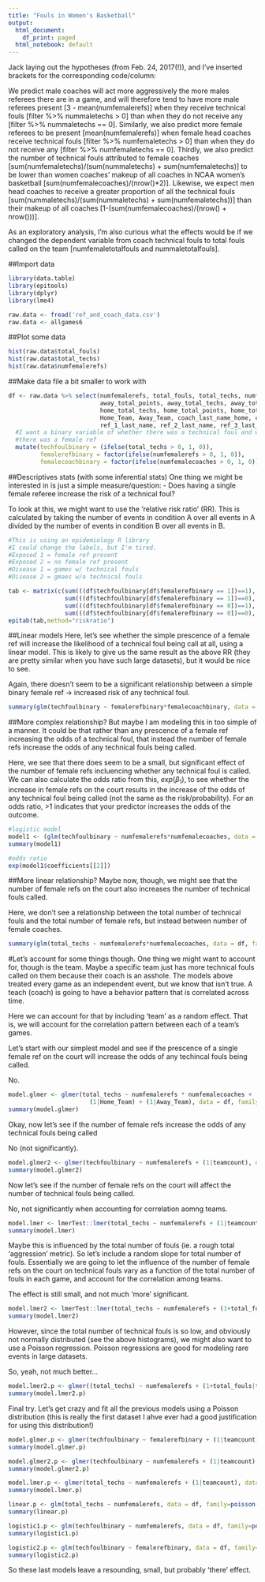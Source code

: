 ```yaml
---
title: "Fouls in Women's Basketball"
output:
  html_document:
    df_print: paged
  html_notebook: default
---
```


Jack laying out the hypotheses (from Feb. 24, 2017(!)), and I've inserted brackets for the corresponding code/column:

We predict male coaches will act more aggressively the more males referees there are in a game, and will therefore tend to have more male referees present [3 - mean(numfemalerefs)] when they receive technical fouls [filter %>% nummaletechs > 0] than when they do not receive any [filter %>% nummaletechs == 0]. Similarly, we also predict more female referees to be present [mean(numfemalerefs)] when female head coaches receive technical fouls [filter %>% numfemaletechs > 0] than when they do not receive any [filter %>% numfemaletechs == 0]. Thirdly, we also predict the number of technical fouls attributed to female coaches [sum(numfemaletechs)/(sum(nummaletechs) + sum(numfemaletechs)] to be lower than women coaches' makeup of all coaches in NCAA women's basketball [sum(numfemalecoaches)/(nrow()*2)]. Likewise, we expect men head coaches to receive a greater proportion of all the technical fouls [sum(nummaletechs)/(sum(nummaletechs) + sum(numfemaletechs))] than their makeup of all coaches [1-(sum(numfemalecoaches)/(nrow() + nrow()))].

As an exploratory analysis, I'm also curious what the effects would be if we changed the dependent variable from coach technical fouls to total fouls called on the team [numfemaletotalfouls and nummaletotalfouls].

##Import data
```r
library(data.table)
library(epitools)
library(dplyr)
library(lme4)

raw.data <- fread('ref_and_coach_data.csv')
raw.data <- allgames6
```

##Plot some data
```r
hist(raw.data$total_fouls)
hist(raw.data$total_techs)
hist(raw.data$numfemalerefs)
```

##Make data file a bit smaller to work with
```r
df <- raw.data %>% select(numfemalerefs, total_fouls, total_techs, numfemalecoaches, 
                          away_total_points, away_total_techs, away_total_fouls,
                          home_total_techs, home_total_points, home_total_fouls,
                          Home_Team, Away_Team, coach_last_name_home, coach_last_name_away,
                          ref_1_last_name, ref_2_last_name, ref_3_last_name) %>%
  #I want a binary variable of whether there was a technical foul and whether
  #there was a female ref
  mutate(techfoulbinary = (ifelse(total_techs > 0, 1, 0)), 
         femalerefbinary = factor(ifelse(numfemalerefs > 0, 1, 0)),
         femalecoachbinary = factor(ifelse(numfemalecoaches > 0, 1, 0)))

```

##Descriptives stats (with some inferential stats)
One thing we might be interested in is just a simple measure/question:
  - Does having a single female referee increase the risk of a technical foul?
  
To look at this, we might want to use the 'relative risk ratio' (RR). This is 
calculated by taking the number of events in condition A over all events in A 
divided by the number of events in condition B over all events in B.

```r
#This is using an epidemiology R library
#I could change the labels, but I'm tired.
#Exposed 1 = female ref present
#Exposed 2 = no female ref present
#Disease 1 = games w/ technical fouls
#Disease 2 = gmaes w/o technical fouls

tab <- matrix(c(sum(((df$techfoulbinary[df$femalerefbinary == 1])==1), na.rm = TRUE),
                sum(((df$techfoulbinary[df$femalerefbinary == 1])==0), na.rm = TRUE),
                sum(((df$techfoulbinary[df$femalerefbinary == 0])==1), na.rm = TRUE),
                sum(((df$techfoulbinary[df$femalerefbinary == 0])==0), na.rm = TRUE)),byrow=TRUE,nrow=2)
epitab(tab,method="riskratio")

```

##Linear models
Here, let's see whether the simple prescence of a female ref will increase the likelihood of
a technical foul being call at all, using a linear model. This is likely to give us the same
result as the above RR (they are pretty similar when you have such large datasets), but it
would be nice to see.

Again, there doesn't seem to be a significant relationship between a simple binary
female ref -> increased risk of any technical foul.
```r
summary(glm(techfoulbinary ~ femalerefbinary*femalecoachbinary, data = df, family = binomial("logit")))
```

##More complex relationship?
But maybe I am modeling this in too simple of a manner. It could be that
rather than any prescence of a female ref increasing the odds of a technical
foul, that instead the number of female refs increase the odds of any technical
fouls being called.

Here, we see that there does seem to be a small, but significant effect of the
number of female refs incluencing whether any technical foul is called.
We can also calculate the odds ratio from this, $exp(\beta _{1})$, to see 
whether the increase in female refs on the court results in the increase
of the odds of any technical foul being called (not the same as the risk/probability).
For an odds ratio, >1 indicates that your predictor increases the odds of the outcome.
```r
#logistic model
model1 <- (glm(techfoulbinary ~ numfemalerefs*numfemalecoaches, data = df, family = binomial("logit")))
summary(model1)

#odds ratio
exp(model1$coefficients[[2]])
```

##More linear relationship?
Maybe now, though, we might see that the number of female refs on the court
also increases the number of technical fouls called. 

Here, we don't see a relationship between the total number of technical
fouls and the total number of female refs, but instead between number of
female coaches.
```r
summary(glm(total_techs ~ numfemalerefs*numfemalecoaches, data = df, family=poisson(link="log")))
```

#Let's account for some things though.
One thing we might want to account for, though is the team.
Maybe a specific team just has more technical fouls called on
them because their coach is an asshole. The models above treated 
every game as an independent event, but we know that isn't true.
A teach (coach) is going to have a behavior pattern that is
correlated across time. 

Here we can account for that by including 'team' as a random 
effect. That is, we will account for the correlation pattern
between each of a team's games.

Let's start with our simplest model and see if the prescence
of a single female ref on the court will increase the odds of
any techincal fouls being called.

No.
```r
model.glmer <- glmer(total_techs ~ numfemalerefs * numfemalecoaches + 
                       (1|Home_Team) + (1|Away_Team), data = df, family=poisson(link="log"))
summary(model.glmer)
```

Okay, now let's see if the number of female refs increase the odds of any technical
fouls being called

No (not significantly).
```r
model.glmer2 <- glmer(techfoulbinary ~ numfemalerefs + (1|teamcount), data = df, family = binomial("probit"))
summary(model.glmer2)
```

Now let's see if the number of female refs on the court will affect
the number of technical fouls being called.

No, not significantly when accounting for correlation aomng teams.
```r
model.lmer <- lmerTest::lmer(total_techs ~ numfemalerefs + (1|teamcount), data = df)
summary(model.lmer)
```

Maybe this is influenced by the total number of fouls (ie. a rough
total 'aggression' metric). So let's include a random slope for total
number of fouls. Essentially we are going to let the influence of the 
number of female refs on the court on technical fouls vary as a function
of the total number of fouls in each game, and account for the correlation
among teams.

The effect is still small, and not much 'more' significant.
```r
model.lmer2 <- lmerTest::lmer(total_techs ~ numfemalerefs + (1+total_fouls|teamcount), data = df)
summary(model.lmer2)
```

However, since the total number of technical fouls is so low,
and obviously not normally distributed (see the above histograms),
we might also want to use a Poisson regression. Poisson regressions
are good for modeling rare events in large datasets.

So, yeah, not much better...
```r
model.lmer2.p <- glmer((total_techs) ~ numfemalerefs + (1+total_fouls|teamcount), data = df, family=poisson(link="log"))
summary(model.lmer2.p)
```

Final try. Let's get crazy and fit all the previous models using
a Poisson distribution (this is really the first dataset I ahve ever 
had a good justification for using this distribution!)
```r
model.glmer.p <- glmer(techfoulbinary ~ femalerefbinary + (1|teamcount), data = df, family=poisson(link="log"))
summary(model.glmer.p)

model.glmer2.p <- glmer(techfoulbinary ~ numfemalerefs + (1|teamcount), data = df, family=poisson(link="log"))
summary(model.glmer2.p)

model.lmer.p <- glmer(total_techs ~ numfemalerefs + (1|teamcount), data = df, family=poisson(link="log"))
summary(model.lmer.p)

linear.p <- glm(total_techs ~ numfemalerefs, data = df, family=poisson(link="log"))
summary(linear.p)

logistic1.p <- glm(techfoulbinary ~ numfemalerefs, data = df, family=poisson(link="log"))
summary(logistic1.p)

logistic2.p <- glm(techfoulbinary ~ femalerefbinary, data = df, family=poisson(link="log"))
summary(logistic2.p)
```

So these last models leave a resounding, small, but probably 'there' effect.
